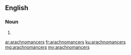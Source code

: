 ==English==

===Noun===
{{head|en|plural}}

# {{plural of|arachnomancer|lang=en|nocat=1}}

[[ar:arachnomancers]]
[[fr:arachnomancers]]
[[ku:arachnomancers]]
[[mg:arachnomancers]]
[[my:arachnomancers]]